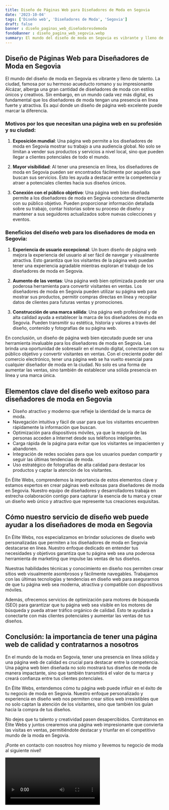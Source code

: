 ```yaml
---
title: Diseño de Páginas Web para Diseñadores de Moda en Segovia
date: '2023-10-04'
tags: ['Diseño web', 'Diseñadores de Moda', 'Segovia']
draft: false
banner : diseño_paginas_web_diseñadoresdemoda
fondoBanner : diseño_pagina_web_segovia.webp
summary: El mundo del diseño de moda en Segovia es vibrante y lleno de talento. La ciudad, famosa por su hermoso acueducto romano y su impresionante Alcázar, alberga una gran cantidad de diseñadores de moda con estilos únicos y creativos. Sin embargo, en un mundo cada vez más digital, es fundamental que los diseñadores de moda tengan una presencia en línea fuerte y atractiva. Es aquí donde un diseño de página web excelente puede marcar la diferencia.
---
```


## Diseño de Páginas Web para Diseñadores de Moda en Segovia

El mundo del diseño de moda en Segovia es vibrante y lleno de talento. La ciudad, famosa por su hermoso acueducto romano y su impresionante Alcázar, alberga una gran cantidad de diseñadores de moda con estilos únicos y creativos. Sin embargo, en un mundo cada vez más digital, es fundamental que los diseñadores de moda tengan una presencia en línea fuerte y atractiva. Es aquí donde un diseño de página web excelente puede marcar la diferencia.

### Motivos por los que necesitan una página web en su profesión y su ciudad:

1. **Exposición mundial**: Una página web permite a los diseñadores de moda en Segovia mostrar su trabajo a una audiencia global. No solo se limitan a vender sus productos y servicios a nivel local, sino que pueden llegar a clientes potenciales de todo el mundo.

2. **Mayor visibilidad**: Al tener una presencia en línea, los diseñadores de moda en Segovia pueden ser encontrados fácilmente por aquellos que buscan sus servicios. Esto les ayuda a destacar entre la competencia y atraer a potenciales clientes hacia sus diseños únicos.

3. **Conexión con el público objetivo**: Una página web bien diseñada permite a los diseñadores de moda en Segovia conectarse directamente con su público objetivo. Pueden proporcionar información detallada sobre su trabajo, contar historias sobre su proceso de diseño y mantener a sus seguidores actualizados sobre nuevas colecciones y eventos.

### Beneficios del diseño web para los diseñadores de moda en Segovia:

1. **Experiencia de usuario excepcional**: Un buen diseño de página web mejora la experiencia del usuario al ser fácil de navegar y visualmente atractiva. Esto garantiza que los visitantes de la página web puedan tener una experiencia agradable mientras exploran el trabajo de los diseñadores de moda en Segovia.

2. **Aumento de las ventas**: Una página web bien optimizada puede ser una poderosa herramienta para convertir visitantes en ventas. Los diseñadores de moda en Segovia pueden utilizar su página web para mostrar sus productos, permitir compras directas en línea y recopilar datos de clientes para futuras ventas y promociones.

3. **Construcción de una marca sólida**: Una página web profesional y de alta calidad ayuda a establecer la marca de los diseñadores de moda en Segovia. Pueden transmitir su estética, historia y valores a través del diseño, contenido y fotografías de su página web.

En conclusión, un diseño de página web bien ejecutado puede ser una herramienta invaluable para los diseñadores de moda en Segovia. Les brinda una oportunidad de sobresalir en el mundo digital, conectarse con su público objetivo y convertir visitantes en ventas. Con el creciente poder del comercio electrónico, tener una página web se ha vuelto esencial para cualquier diseñador de moda en la ciudad. No solo es una forma de aumentar las ventas, sino también de establecer una sólida presencia en línea y una marca única.

<GifSeo />

<Cta />

## Elementos clave del diseño web exitoso para diseñadores de moda en Segovia

- Diseño atractivo y moderno que refleje la identidad de la marca de moda.
- Navegación intuitiva y fácil de usar para que los visitantes encuentren rápidamente la información que buscan.
- Optimización para dispositivos móviles, ya que la mayoría de las personas acceden a Internet desde sus teléfonos inteligentes.
- Carga rápida de la página para evitar que los visitantes se impacienten y abandonen.
- Integración de redes sociales para que los usuarios puedan compartir y seguir las últimas tendencias de moda.
- Uso estratégico de fotografías de alta calidad para destacar los productos y captar la atención de los visitantes.

En Élite Webs, comprendemos la importancia de estos elementos clave y estamos expertos en crear páginas web exitosas para diseñadores de moda en Segovia. Nuestro equipo de diseñadores y desarrolladores trabaja en estrecha colaboración contigo para capturar la esencia de tu marca y crear un diseño web único y atractivo que represente tus creaciones exquisitas.

## Cómo nuestro servicio de diseño web puede ayudar a los diseñadores de moda en Segovia

En Élite Webs, nos especializamos en brindar soluciones de diseño web personalizadas que permiten a los diseñadores de moda en Segovia destacarse en línea. Nuestro enfoque dedicado en entender tus necesidades y objetivos garantiza que tu página web sea una poderosa herramienta de marketing que impulse las ventas de tus diseños.

Nuestras habilidades técnicas y conocimiento en diseño nos permiten crear sitios web visualmente asombrosos y fácilmente navegables. Trabajamos con las últimas tecnologías y tendencias en diseño web para asegurarnos de que tu página web sea moderna, atractiva y compatible con dispositivos móviles.

Además, ofrecemos servicios de optimización para motores de búsqueda (SEO) para garantizar que tu página web sea visible en los motores de búsqueda y pueda atraer tráfico orgánico de calidad. Esto te ayudará a conectarte con más clientes potenciales y aumentar las ventas de tus diseños.

## Conclusión: la importancia de tener una página web de calidad y contratarnos a nosotros

En el mundo de la moda en Segovia, tener una presencia en línea sólida y una página web de calidad es crucial para destacar entre la competencia. Una página web bien diseñada no solo mostrará tus diseños de moda de manera impactante, sino que también transmitirá el valor de tu marca y creará confianza entre tus clientes potenciales.

En Élite Webs, entendemos cómo tu página web puede influir en el éxito de tu negocio de moda en Segovia. Nuestro enfoque personalizado y experiencia en diseño web nos permiten crear sitios web irresistibles que no solo captan la atención de los visitantes, sino que también los guían hacia la compra de tus diseños.

No dejes que tu talento y creatividad pasen desapercibidos. Contrátanos en Élite Webs y juntos crearemos una página web impresionante que convierta las visitas en ventas, permitiéndote destacar y triunfar en el competitivo mundo de la moda en Segovia.

¡Ponte en contacto con nosotros hoy mismo y llevemos tu negocio de moda al siguiente nivel!

<Video />

<CtaBot job='Diseñadores de Moda' city='Segovia'/>

<Gmaps query='Segovia+españa+maps' />